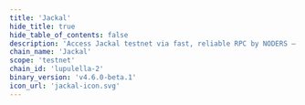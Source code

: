 ```yaml
---
title: 'Jackal'
hide_title: true
hide_table_of_contents: false
description: 'Access Jackal testnet via fast, reliable RPC by NODERS — no limits, Omnichain-ready, and built for scalable Web3'
chain_name: 'Jackal'
scope: 'testnet'
chain_id: 'lupulella-2'
binary_version: 'v4.6.0-beta.1'
icon_url: 'jackal-icon.svg'
---
```



<ChainLayout>
  <ChainHero
    name="Jackal"
    iconUrl="img/jackal-icon.svg"
    bgColor="#052253"
    scope="testnet"
    chainId="lupulella-2"
    nodeVersion="v4.6.0-beta.1"
    token=""
    stakeUrl=""
    restakeUrl=""
    websiteUrl="https://www.jackalprotocol.com/"
    githubUrl="https://github.com/JackalLabs/canine-chain"
    xUrl="https://twitter.com/Jackal_Protocol"
    discordUrl="https://discord.com/invite/5GKym3p6rj"
  />

  <ProductLinks
    appUrl=""
    appImageUrl="img/products/"
    explorerUrl=""
    explorerImageUrl="img/products/"
    faucetUrl=""
  />

  <ToolsGrid
    chainName="jackal"
    scope="testnet"
    showInstall={true}
    showUpgrade={true}
    showGenesis={true}
    showCli={true}
    showEndpoints={true}
    showStateSync={true}
    showSnapshot={true}
    showMonitoring={true}
    showLivePeers={true}
    showSeed={true}
    showAddressBook={true}
    showExplorersList={false}
    showPublicEndpoints={false}
    showUsefulTools={true}
    showUpgradeWatcher={false}
  />

</ChainLayout>
